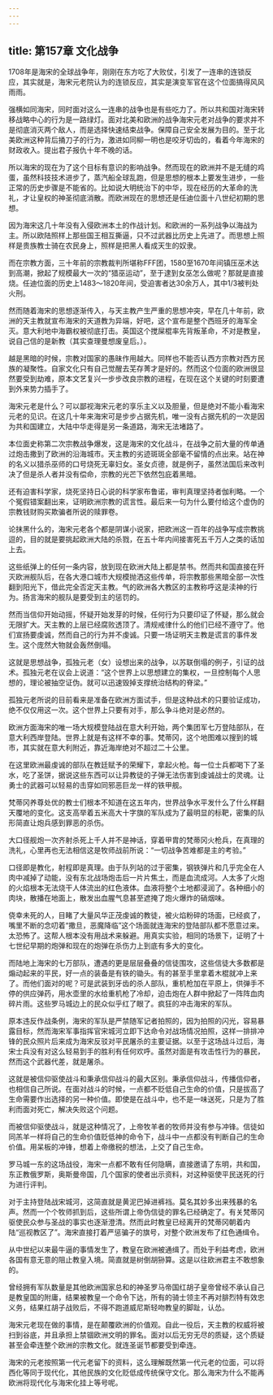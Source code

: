 ```yaml
---
---
---
```

title: 第157章 文化战争
---



1708年是海宋的全球战争年，刚刚在东方吃了大败仗，引发了一连串的连锁反应，其实就是，海宋元老院认为的连锁反应，其实是演变军官在这个位面搞得风风雨雨。

强横如同海宋，同时面对这么一连串的战争也是有些吃力了。所以共和国对海宋转移战略中心的行为是一路绿灯。面对北美和欧洲的战争海宋元老对战争的要求并不是彻底消灭两个敌人，而是选择快速结束战争。保障自己安全发展为目的。至于北美欧洲这种背后捅刀子的行为，激进如同柳一明也是咬牙切齿的，看着今年海宋的财政收入。提出君子报仇十年不晚的话。

所以海宋的现在为了这个目标有意识的影响战争。然而现在的欧洲并不是无缝的鸡蛋，虽然科技技术进步了，蒸汽船全球乱跑，但是思想的根本上要发生进步，一些正常的历史步骤是不能省的。比如说大明统治下的中华，现在经历的大革命的洗礼，才让皇权的神圣彻底消散。而欧洲现在的思想还是任迪位面十八世纪初期的思想。

因为海宋这几十年没有入侵欧洲本土的作战计划。和欧洲的一系列战争以海战为主。所以欧陆照样上那些国王相互撕逼，只不过武器比历史上先进了。而思想上照样是贵族教士骑在农民身上，照样是把黑人看成天生的奴隶。

而在宗教方面，三十年前的宗教裁判所堪称FFF团，1580至1670年间镇压巫术达到高潮，掀起了规模最大一次的“猎巫运动”，至于逮到女巫怎么做呢？那就是直接烧。任迪位面的历史上1483～1820年间，受迫害者达30余万人，其中1/3被判处火刑。

然而随着海宋的思想逐渐传入，与天主教产生严重的思想冲突，早在几十年前，欧洲的天主教就宣布海宋的天道教为异端，好吧，这个宣布是整个西班牙的海军全灭。意大利地中海霸权被彻底打击。英国这个搅屎棍率先背叛革命，不对是教皇，说自己信的是新教（其实查理曼想废皇后。）。

越是黑暗的时候，宗教对国家的愚昧作用越大。同样也不能否认西方宗教对西方民族的凝聚性。自家文化只有自己觉醒去芜存菁才是好的。然而这个位面的欧洲很显然要受到劫难，原本文艺复兴一步步改良宗教的进程，在现在这个关键的时刻要遭到外来势力插手了。

海宋元老是什么？可以鄙视海宋元老的享乐主义以及胆量，但是绝对不能小看海宋元老的见识。在这几十年来海宋可是步步占据先机，唯一没有占据先机的一次是因为共和国建立，大陆中华走得是另一条道路，海宋无法堵路了。

本位面史称第二次宗教战争爆发，这是海宋的文化战斗，在战争之前大量的传单通过炮击撒到了欧洲的沿海城市。天主教的劣迹斑斑全部毫不留情的点出来。站在神的名义以猎杀巫师的口号烧死无辜妇女。圣女贞德，就是例子，虽然法国后来改判决了但是杀人者并没有偿命，宗教的光芒下依然包庇着黑暗。

还有迫害科学家，烧死坚持日心说的科学家布鲁诺，审判真理坚持者伽利略。一个个冤假错案翻出来，证明欧洲宗教的谎言性。最后来一句为什么要付给这个虚伪的宗教钱财购买欺骗者所说的赎罪卷。

论抹黑什么的，海宋元老各个都是阴谋小说家，把欧洲这一百年的战争写成宗教挑逗的，目的就是要挑起欧洲大陆的杀戮，在五十年内间接害死五千万人之类的话加上去。

这些纸弹上的任何一条内容，放到现在欧洲大陆上都是禁书。然而共和国直接在歼灭欧洲舰队后，在各大港口城市大规模抛洒这些传单，将宗教那些黑暗全部一次性翻到阳光下，借此完全否定天主教。气的欧洲各大教区的主教称呼这是渎神的行为。扬言海宋的舰队是要受到主的惩罚的。

然而当信仰开始动摇，怀疑开始发芽的时候，任何行为只要印证了怀疑，那么就会无限扩大。天主教的上层已经腐败透顶了。清规戒律什么的他们已经不遵守了。他们宣扬要虔诚，然而自己的行为并不虔诚。只要一场证明天主教是谎言的事件发生。这个庞然大物就会轰然倒塌。

这就是思想战争，孤独元老（女）设想出来的战争，以苏联倒塌的例子，引证的战术。孤独元老在议会上说道：“这个世界上以思想建立的集权，一旦控制每个人思想的，理论被抽空证伪。就可以迅速毁掉支撑统治结构的脊梁。”

孤独元老所说的目前看来是准备在欧洲方面试手，但是这种战术的只要验证成功，绝不仅仅用这一次。这个世界上只要有对手，那么争斗绝对是必然的。

欧洲方面海宋的唯一场大规模登陆战在意大利开始，两个集团军七万登陆部队，在意大利西岸登陆。世界上就是有这样不幸的事。梵蒂冈，这个地图难以搜到的城市，其实就在意大利附近，靠近海岸绝对不超过二十公里。

在这里欧洲最虔诚的部队在教廷赋予的荣耀下，拿起火枪。每一位士兵都喝下了圣水，吃了圣饼，据说这些东西可以让异教徒的子弹无法伤害到虔诚战士的灵魂。让勇士的武器可以轻易的击穿如同邪恶巨龙一样的铁甲舰。

梵蒂冈养尊处优的教士们根本不知道在这五年内，世界战争水平发什么了什么样翻天覆地的变化。这支高举着五米高大十字旗的军队成为了最明显的标靶，密集的队形简直让炮兵感到罪恶的杀伤。

大口径舰炮一次齐射杀死上千人并不是神话，穿着甲胄的梵蒂冈火枪兵，在真理的洗礼，心里再也无法相信这是牧师战前所说：“一切战争苦难都是主的考验。”

口径即是教化，射程即是真理。由于队列站的过于密集，钢铁弹片和几乎完全在人肉中减掉了动能，没有东北战场炮击后一片片焦土，而是血流成河。人太多了火炮的火焰根本无法烧干人体流出的红色液体。血液将整个土地都浸润了。各种细小的肉块，散播在地面上，散发出血腥气息甚至遮掩了炮火爆炸的硝烟味。

侥幸未死的人，目睹了大量风华正茂虔诚的教徒，被火焰粉碎的场面，已经疯了，嘴里不断的念叨着“撒旦，恶魔降临”这个场面就连海宋的登陆部队都不愿意过来。太恐怖了。这帮人根本没有用战术来躲避。用真实实验，相同的场景下，证明了十七世纪早期的炮弹和现在的炮弹在杀伤力上到底有多大的变化。

而陆地上海宋的七万部队，遭遇的更是层层叠叠的信徒围攻，这些信徒大多数都是煽动起来的平民，好一点的装备是有铁的锄头。有的甚至手里拿着木棍就冲上来了。而他们面对的呢？可是武装到牙齿的杀人部队，重机枪加在平原上，供弹手不停的供应弹药，用水壶里的水给重机枪了冷却，迫击炮在人群中掀起了一阵阵血肉碎片雨。这些罗马城边上的民众似乎红了眼了。疯狂的冲击海宋的军队。

原本违反作战条例，海宋的军队是严禁随军记者拍照的，因为拍照的闪光，容易暴露目标，然而海宋军事指挥官宋城河立即下达命令对战场情况拍照，这样一排排冲锋的民众照片后来成为海宋反驳对平民屠杀的主要证据。以至于这场战斗过后，海宋士兵没有对这么轻易到手的胜利有任何欢呼。虽然对面是有攻击性行为的暴民，然而这个武器代差，就是屠杀。

这就是被信仰驱使战斗和秉承信仰战斗的最大区别。秉承信仰战斗，传播信仰者，也相信自己所说。在面对战斗的时候，一点都不贬低自己生命的价值，只是拔高了生命需要作出选择的另一种价值。即使是在战斗中，也不是一味送死，只是为了胜利而面对死亡，解决失败这个问题。

而被信仰驱使战斗，就是这种情况了，上帝牧羊者的牧师并没有参与冲锋。信徒如同羔羊一样将自己的生命价值贬低神的命令下，战斗中一点都没有判断自己的生命价值。用呆板的冲锋，想着上帝缴税的想法，上交了自己生命。

罗马城一东的这场战役，海宋一点都不敢有任何隐瞒，直接邀请了东明，共和国，东正教俄罗斯，奥斯曼帝国，几个国家的使者出示资料，对这种驱使平民送死的行为进行评判。

对于主持登陆战宋城河，这简直就是黄泥巴掉进裤裆。莫名其妙多出来残暴的名声。然而一个个牧师抓到后，这些所谓上帝伪信徒的罪名已经确定了。有关梵蒂冈驱使民众参与圣战的事实也逐渐澄清。然而此时教皇已经离开的梵蒂冈朝着内陆“巡视教区了”。海宋直接打着严惩骗子的旗号，对整个欧洲发布了红色通缉令。

从中世纪以来最牛逼的事情发生了，教皇在欧洲被通缉了。而处于利益考虑，欧洲各国有意无意的阻止教皇入境。简直就是树倒胡狲算。这是以往欧洲君主不敢想象的。

曾经拥有军队数量是其他欧洲国家总和的神圣罗马帝国红胡子皇帝曾经不承认自己是教皇国的附庸，结果被教皇一个命令下达，所有的骑士领主不再对腓烈特有效忠义务，结果红胡子战败后，不得不跑道威尼斯轻吻教皇的脚趾，认怂。

海宋元老现在做的事情，是在颠覆欧洲的价值观。自此一役后，天主教的权威将被扫到谷底，并且承担上禁锢欧洲文明的罪名。面对以后无穷无尽的质疑，这个质疑甚至会牵连整个欧洲的宗教文化。就连圣诞节都要受到牵连。

海宋的元老按照第一代元老留下的资料，这么理解既然第一代元老的位面，可以将西化等同于现代化，其他民族的文化贬低成传统保守文化。那么海宋为什么不能再欧洲将现代化与海宋化挂上等号呢。